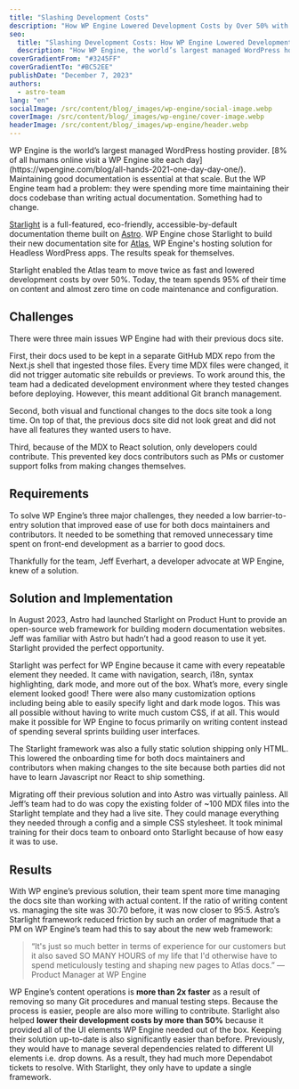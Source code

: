 ```yaml
---
title: "Slashing Development Costs"
description: "How WP Engine Lowered Development Costs by Over 50% with Astro’s Starlight"
seo:
  title: "Slashing Development Costs: How WP Engine Lowered Development Costs by Over 50% with Astro’s Starlight"
  description: "How WP Engine, the world’s largest managed WordPress hosting provider, went from spending most of their time managing their content to actually writing their content thanks to Astro's Starlight."
coverGradientFrom: "#3245FF"
coverGradientTo: "#BC52EE"
publishDate: "December 7, 2023"
authors:
  - astro-team
lang: "en"
socialImage: /src/content/blog/_images/wp-engine/social-image.webp
coverImage: /src/content/blog/_images/wp-engine/cover-image.webp
headerImage: /src/content/blog/_images/wp-engine/header.webp
---
```



<div class="space-y-8 text-white">
	<div class="text-2xl leading-normal tracking-normal text-astro-gray-100">
		WP Engine is the world’s largest managed WordPress hosting provider. [8% of all humans online
		visit a WP Engine site each day](https://wpengine.com/blog/all-hands-2021-one-day-day-one/).
		Maintaining good documentation is essential at that scale. But the WP Engine team had a problem:
		they were spending more time maintaining their docs codebase than writing actual documentation.
		Something had to change.
	</div>
</div>

[Starlight](https://starlight.astro.build/) is a full-featured, eco-friendly, accessible-by-default documentation theme built on [Astro](https://astro.build/). WP Engine chose Starlight to build their new documentation site for [Atlas](https://developers.wpengine.com/docs/atlas/overview/), WP Engine's hosting solution for Headless WordPress apps. The results speak for themselves.

Starlight enabled the Atlas team to move twice as fast and lowered development costs by over 50%. Today, the team spends 95% of their time on content and almost zero time on code maintenance and configuration.

<ImageFigure caption="Content operations are twice as fast while development costs have reduced by over 50%.">
	<BlogContentImage src={wpEngineResults} />
</ImageFigure>

## Challenges

There were three main issues WP Engine had with their previous docs site.

First, their docs used to be kept in a separate GitHub MDX repo from the Next.js shell that ingested those files. Every time MDX files were changed, it did not trigger automatic site rebuilds or previews. To work around this, the team had a dedicated development environment where they tested changes before deploying. However, this meant additional Git branch management.

Second, both visual and functional changes to the docs site took a long time. On top of that, the previous docs site did not look great and did not have all features they wanted users to have.

Third, because of the MDX to React solution, only developers could contribute. This prevented key docs contributors such as PMs or customer support folks from making changes themselves.

## Requirements

To solve WP Engine’s three major challenges, they needed a low barrier-to-entry solution that improved ease of use for both docs maintainers and contributors. It needed to be something that removed unnecessary time spent on front-end development as a barrier to good docs.

Thankfully for the team, Jeff Everhart, a developer advocate at WP Engine, knew of a solution.

## Solution and Implementation

In August 2023, Astro had launched Starlight on Product Hunt to provide an open-source web framework for building modern documentation websites. Jeff was familiar with Astro but hadn’t had a good reason to use it yet. Starlight provided the perfect opportunity.

<ImageFigure caption="Homepage for Starlight.">
	<BlogContentImage src={starlightHomepage} />
</ImageFigure>

Starlight was perfect for WP Engine because it came with every repeatable element they needed. It came with navigation, search, i18n, syntax highlighting, dark mode, and more out of the box. What’s more, every single element looked good! There were also many customization options including being able to easily specify light and dark mode logos. This was all possible without having to write much custom CSS, if at all. This would make it possible for WP Engine to focus primarily on writing content instead of spending several sprints building user interfaces.

<ImageFigure caption="Docs example for Starlight.">
	<BlogContentImage src={starlightDocsExample} />
</ImageFigure>

The Starlight framework was also a fully static solution shipping only HTML. This lowered the onboarding time for both docs maintainers and contributors when making changes to the site because both parties did not have to learn Javascript nor React to ship something.

Migrating off their previous solution and into Astro was virtually painless. All Jeff’s team had to do was copy the existing folder of ~100 MDX files into the Starlight template and they had a live site. They could manage everything they needed through a config and a simple CSS stylesheet. It took minimal training for their docs team to onboard onto Starlight because of how easy it was to use.

## Results

With WP engine’s previous solution, their team spent more time managing the docs site than working with actual content. If the ratio of writing content vs. managing the site was 30:70 before, it was now closer to 95:5. Astro’s Starlight framework reduced friction by such an order of magnitude that a PM on WP Engine’s team had this to say about the new web framework:

<Blockquote>
	<Fragment slot="quote">
		“It's just so much better in terms of experience for our customers but it also saved SO MANY
		HOURS of my life that I'd otherwise have to spend meticulously testing and shaping new pages to
		Atlas docs.”
	</Fragment>
	<Fragment slot="caption">— Product Manager at WP Engine</Fragment>
</Blockquote>

WP Engine’s content operations is **more than 2x faster** as a result of removing so many Git procedures and manual testing steps. Because the process is easier, people are also more willing to contribute. Starlight also helped **lower their development costs by more than 50%** because it provided all of the UI elements WP Engine needed out of the box. Keeping their solution up-to-date is also significantly easier than before. Previously, they would have to manage several dependencies related to different UI elements i.e. drop downs. As a result, they had much more Dependabot tickets to resolve. With Starlight, they only have to update a single framework.

<ImageFigure caption="Before: many Dependabot tickets. After: 0 open tickets.">
	<BlogContentImage src={dependabotBeforeAfter} />
</ImageFigure>
